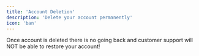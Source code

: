 ```yaml
---
title: 'Account Deletion'
description: 'Delete your account permanently'
icon: 'ban'
---
```


<Warning>

Once account is deleted there is no going back and customer support will NOT be able to restore your account!

</Warning>


